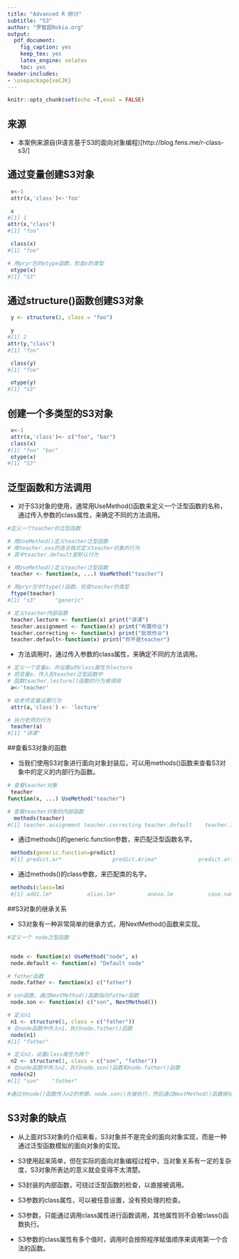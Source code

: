 ```yaml
---
title: "Advanced R 研讨"
subtitle: "S3"
author: "罗智超Rokia.org"
output: 
  pdf_document: 
    fig_caption: yes
    keep_tex: yes
    latex_engine: xelatex
    toc: yes
header-includes:
- \usepackage{xeCJK}
---
```


```r
knitr::opts_chunk$set(echo =T,eval = FALSE)
```


## 来源

- 本案例来源自(R语言基于S3的面向对象编程)[http://blog.fens.me/r-class-s3/]

## 通过变量创建S3对象

```r
 x<-1
 attr(x,'class')<-'foo'

 x
#[1] 1
attr(x,"class")
#[1] "foo"

 class(x)
#[1] "foo"

# 用pryr包的otype函数，检查x的类型
 otype(x)
#[1] "S3"

```

## 通过structure()函数创建S3对象

```r
 y <- structure(2, class = "foo")

 y
#[1] 2
attr(y,"class")
#[1] "foo"

 class(y)
#[1] "foo"

 otype(y)
#[1] "S3"

```

## 创建一个多类型的S3对象

```r
 x<-1
 attr(x,'class')<- c("foo", "bar")
 class(x)
#[1] "foo" "bar"
 otype(x)
#[1] "S3"
```


## 泛型函数和方法调用

- 对于S3对象的使用，通常用UseMethod()函数来定义一个泛型函数的名称，通过传入参数的class属性，来确定不同的方法调用。

```r
#定义一个teacher的泛型函数

# 用UseMethod()定义teacher泛型函数
# 用teacher.xxx的语法格式定义teacher对象的行为
# 其中teacher.default是默认行为

# 用UseMethod()定义teacher泛型函数
 teacher <- function(x, ...) UseMethod("teacher")

# 用pryr包中ftype()函数，检查teacher的类型
 ftype(teacher)
#[1] "s3"      "generic"

# 定义teacher内部函数
 teacher.lecture <- function(x) print("讲课")
 teacher.assignment <- function(x) print("布置作业")
 teacher.correcting <- function(x) print("批改作业")
 teacher.default<-function(x) print("你不是teacher")
```

- 方法调用时，通过传入参数的class属性，来确定不同的方法调用。

```r
# 定义一个变量a，并设置a的class属性为lecture
# 把变量a，传入到teacher泛型函数中
# 函数teacher.lecture()函数的行为被调用
 a<-'teacher'

# 给老师变量设置行为
 attr(a,'class') <- 'lecture'

# 执行老师的行为
 teacher(a)
#[1] "讲课"
```

##查看S3对象的函数

- 当我们使用S3对象进行面向对象封装后，可以用methods()函数来查看S3对象中的定义的内部行为函数。


```r
# 查看teacher对象
 teacher
function(x, ...) UseMethod("teacher")

# 查看teacher对象的内部函数
  methods(teacher)
#[1] teacher.assignment teacher.correcting teacher.default    teacher.lecture
```

- 通过methods()的generic.function参数，来匹配泛型函数名字。
```r
 methods(generic.function=predict)
 #[1] predict.ar*                predict.Arima*             predict.arima0*
 ```

- 通过methods()的class参数，来匹配类的名字。
```r
 methods(class=lm)
 #[1] add1.lm*           alias.lm*          anova.lm           case.names.lm*
 ```


##S3对象的继承关系

- S3对象有一种非常简单的继承方式，用NextMethod()函数来实现。

```r
#定义一个 node泛型函数


 node <- function(x) UseMethod("node", x)
 node.default <- function(x) "Default node"

# father函数
 node.father <- function(x) c("father")

# son函数，通过NextMethod()函数指向father函数
 node.son <- function(x) c("son", NextMethod())

# 定义n1
 n1 <- structure(1, class = c("father"))
# 在node函数中传入n1，执行node.father()函数
 node(n1)
#[1] "father"

# 定义n2，设置class属性为两个
 n2 <- structure(1, class = c("son", "father"))
# 在node函数中传入n2，执行node.son()函数和node.father()函数
 node(n2)
#[1] "son"    "father"

#通过对node()函数传入n2的参数，node.son()先被执行，然后通过NextMethod()函数继续执行了node.father()函数。这样其实就模拟了，子函数调用父函数的过程，实现了面向对象编程中的继承。
```

## S3对象的缺点

- 从上面对S3对象的介绍来看，S3对象并不是完全的面向对象实现，而是一种通过泛型函数模拟的面向对象的实现。

- S3使用起来简单，但在实际的面向对象编程过程中，当对象关系有一定的复杂度，S3对象所表达的意义就会变得不太清楚。

- S3封装的内部函数，可绕过泛型函数的检查，以直接被调用。

- S3参数的class属性，可以被任意设置，没有预处理的检查。

- S3参数，只能通过调用class属性进行函数调用，其他属性则不会被class()函数执行。

- S3参数的class属性有多个值时，调用时会按照程序赋值顺序来调用第一个合法的函数。
